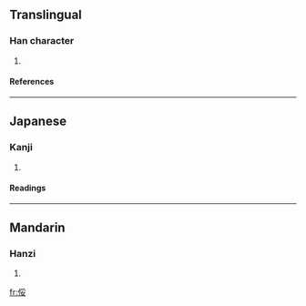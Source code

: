 ==Translingual==
===Han character===
{{Han char|rad=人|as=07|sn=9|four=2224<sub>3</sub>|canj=人月女 (OBV)}}
# {{defn|Han|sort=人07}}
====References====
{{Han ref|kx=0104.010|dkj=00660|dj=0220.010|hdz=10163.050|uh=4FC0|ud=20416|bh=CDED|bd=52717}}
----
==Japanese==
===Kanji===
{{ja-kanji|grade=|rs=人07}}
# {{defn|Japanese}} 
====Readings====
{{ja-readings|on=[[たい]] (tai), [[て]] (te)|kun=[[よわい]] (yowai)}}
----
==Mandarin==
===Hanzi===
{{cmn-hanzi|pin=[[shū]] (shu1), [[tuǐ]] (tui3)|wg=shu<sup>1</sup>, t'ui<sup>3</sup>}}
# {{defn|Mandarin}}

[[fr:俀]]